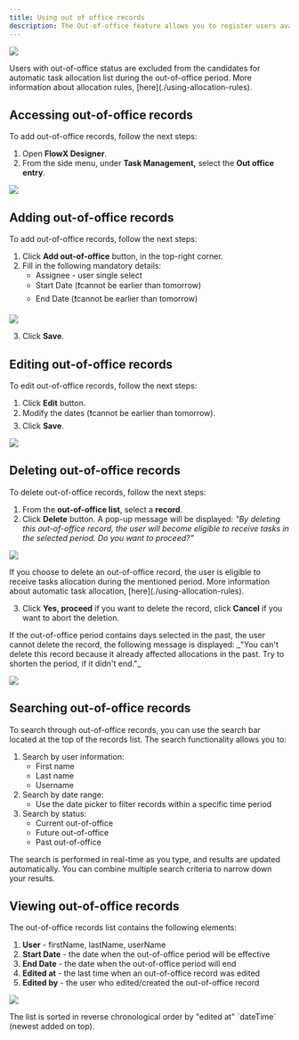 ```yaml
---
title: Using out of office records
description: The Out-of-office feature allows you to register users availability to perform a task. It can be allocated manually or automatically.
---
```


![](https://s3.eu-west-1.amazonaws.com/docx.flowx.ai/platform-deep-dive/out_of_office_records.png)

<Info>
Users with out-of-office status are excluded from the candidates for automatic task allocation list during the out-of-office period. More information about allocation rules, [here](./using-allocation-rules).
</Info>

## Accessing out-of-office records

To add out-of-office records, follow the next steps:

1. Open **FlowX Designer**.
2. From the side menu, under **Task Management,** select the **Out office entry**.

![](https://s3.eu-west-1.amazonaws.com/docx.flowx.ai/platform-deep-dive/access_out_of_office.png)

## Adding out-of-office records

To add out-of-office records, follow the next steps:

1. Click **Add out-of-office** button, in the top-right corner.
2. Fill in the following mandatory details:
   * Assignee - user single select
   * Start Date (:exclamation:cannot be earlier than tomorrow)
   * End Date (:exclamation:cannot be earlier than tomorrow)

![](https://s3.eu-west-1.amazonaws.com/docx.flowx.ai/platform-deep-dive/add_out_of_office.png)

3.  Click **Save**.

## Editing out-of-office records

To edit out-of-office records, follow the next steps:

1. Click **Edit** button.
2. Modify the dates (:exclamation:cannot be earlier than tomorrow).
3. Click **Save**.

![](https://s3.eu-west-1.amazonaws.com/docx.flowx.ai/platform-deep-dive/edit_out_of_office.png)

## Deleting out-of-office records

To delete out-of-office records, follow the next steps:

1. From the **out-of-office list**, select a **record**.
2. Click **Delete** button. A pop-up message will be displayed: _"By deleting this out-of-office record, the user will become eligible to receive tasks in the selected period. Do you want to proceed?"_

![](https://s3.eu-west-1.amazonaws.com/docx.flowx.ai/platform-deep-dive/delete_out_of_office.png)

<Warning>
If you choose to delete an out-of-office record, the user is eligible to receive tasks allocation during the mentioned period. More information about automatic task allocation, [here](./using-allocation-rules).
</Warning>

3.  Click **Yes, proceed** if you want to delete the record, click **Cancel** if you want to abort the deletion.

<Info>
If the out-of-office period contains days selected in the past, the user cannot delete the record, the following message is displayed: _"You can't delete this record because it already affected allocations in the past. Try to shorten the period, if it didn't end."_
</Info>

![](https://s3.eu-west-1.amazonaws.com/docx.flowx.ai/platform-deep-dive/cant_delete_ooo.png)

## Searching out-of-office records

To search through out-of-office records, you can use the search bar located at the top of the records list. The search functionality allows you to:

1. Search by user information:
   * First name
   * Last name
   * Username
2. Search by date range:
   * Use the date picker to filter records within a specific time period
3. Search by status:
   * Current out-of-office
   * Future out-of-office
   * Past out-of-office

<Info>
The search is performed in real-time as you type, and results are updated automatically. You can combine multiple search criteria to narrow down your results.
</Info>

## Viewing out-of-office records

The out-of-office records list contains the following elements:

1. **User** - firstName, lastName, userName
2. **Start Date** - the date when the out-of-office period will be effective
3. **End Date** - the date when the out-of-office period will end
4. **Edited at** - the last time when an out-of-office record was edited
5. **Edited by** - the user who edited/created the out-of-office record

![](https://s3.eu-west-1.amazonaws.com/docx.flowx.ai/platform-deep-dive/view_ooo.png)

<Info>
The list is sorted in reverse chronological order by "edited at" `dateTime` (newest added on top).
</Info>